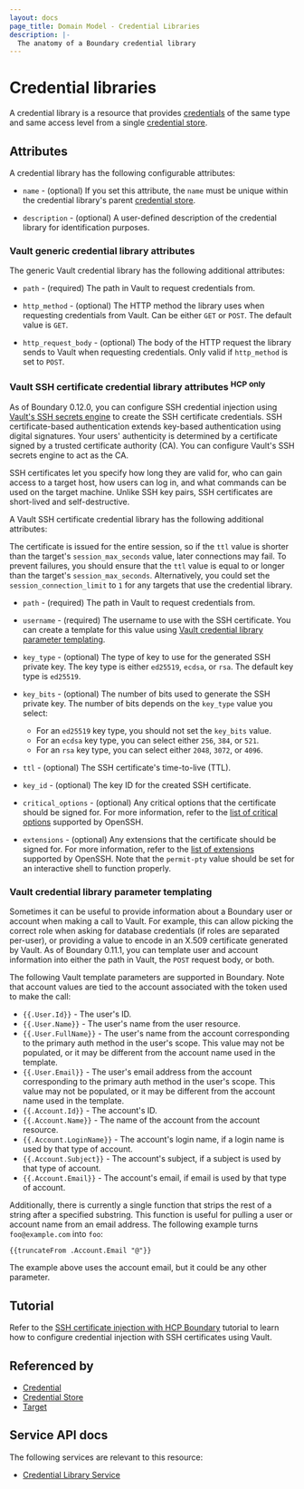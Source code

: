 ```yaml
---
layout: docs
page_title: Domain Model - Credential Libraries
description: |-
  The anatomy of a Boundary credential library
---
```


# Credential libraries

A credential library is a resource that provides [credentials][] of the same type and same access level from a single [credential store][].

## Attributes

A credential library has the following configurable attributes:

- `name` - (optional) If you set this attribute, the `name` must be unique within the credential library's parent [credential store][].

- `description` - (optional) A user-defined description of the credential library for identification purposes.

### Vault generic credential library attributes

The generic Vault credential library has the following additional attributes:

- `path` - (required) The path in Vault to request credentials from.

- `http_method` - (optional) The HTTP method the library uses when requesting credentials from Vault.
Can be either `GET` or `POST`.
The default value is `GET`.

- `http_request_body` - (optional) The body of the HTTP request the library sends to Vault when requesting credentials.
Only valid if `http_method` is set to `POST`.

### Vault SSH certificate credential library attributes <sup>HCP only</sup>

As of Boundary 0.12.0, you can configure SSH credential injection using [Vault's SSH secrets engine](/vault/docs/secrets/ssh) to create the SSH certificate credentials.
SSH certificate-based authentication extends key-based authentication using digital signatures.
Your users' authenticity is determined by a certificate signed by a trusted certificate authority (CA).
You can configure Vault's SSH secrets engine to act as the CA.

SSH certificates let you specify how long they are valid for, who can gain access to a target host, how users can log in, and what commands can be used on the target machine.
Unlike SSH key pairs, SSH certificates are short-lived and self-destructive.

A Vault SSH certificate credential library has the following additional attributes:

<Note>

The certificate is issued for the entire session, so if the `ttl` value is shorter than the target's `session_max_seconds` value, later connections may fail.
To prevent failures, you should ensure that the `ttl` value is equal to or longer than the target's `session_max_seconds`.
Alternatively, you could set the `session_connection_limit` to `1` for any targets that use the credential library.

</Note>

- `path` - (required) The path in Vault to request credentials from.

- `username` - (required) The username to use with the SSH certificate.
You can create a template for this value using [Vault credential library parameter templating](#vault-credential-library-parameter-templating).

- `key_type` - (optional) The type of key to use for the generated SSH private key.
The key type is either `ed25519`, `ecdsa`, or `rsa`.
The default key type is `ed25519`.

- `key_bits` - (optional) The number of bits used to generate the SSH private key.
The number of bits depends on the `key_type` value you select:
  - For an `ed25519` key type, you should not set the `key_bits` value.
  - For an `ecdsa` key type, you can select either `256`, `384`, or `521`.
  - For an `rsa` key type, you can select either `2048`, `3072`, or `4096`.

- `ttl` - (optional) The SSH certificate's time-to-live (TTL).

- `key_id` - (optional) The key ID for the created SSH certificate.

- `critical_options` - (optional) Any critical options that the certificate should be signed for.
For more information, refer to the [list of critical options](https://github.com/openssh/openssh-portable/blob/5f93c4836527d9fda05de8944a1c7b4a205080c7/PROTOCOL.certkeys#L221-L269) supported by OpenSSH.

- `extensions` - (optional) Any extensions that the certificate should be signed for.
For more information, refer to the [list of extensions](https://github.com/openssh/openssh-portable/blob/5f93c4836527d9fda05de8944a1c7b4a205080c7/PROTOCOL.certkeys#L270-L319) supported by OpenSSH.
Note that the `permit-pty` value should be set for an interactive shell to function properly.

### Vault credential library parameter templating

Sometimes it can be useful to provide information about a Boundary user or account when making a call to Vault. For example, this can allow picking the correct role when asking for database credentials (if roles are separated per-user), or providing a value to encode in an X.509 certificate generated by Vault. As of Boundary 0.11.1, you can template user and account information into either the path in Vault, the `POST` request body, or both.

The following Vault template parameters are supported in Boundary.
Note that account values are tied to the account associated with the token used to make the call:

- `{{.User.Id}}` - The user's ID.
- `{{.User.Name}}` - The user's name from the user resource.
- `{{.User.FullName}}` - The user's name from the account corresponding to the primary auth method in the user's scope.
This value may not be populated, or it may be different from the account name used in the template.
- `{{.User.Email}}` - The user's email address from the account corresponding to the primary auth method in the user's scope.
This value may not be populated, or it may be different from the account name used in the template.
- `{{.Account.Id}}` - The account's ID.
- `{{.Account.Name}}` - The name of the account from the account resource.
- `{{.Account.LoginName}}` - The account's login name, if a login name is used by that type of account.
- `{{.Account.Subject}}` - The account's subject, if a subject is used by that type of account.
- `{{.Account.Email}}` - The account's email, if email is used by that type of account.

Additionally, there is currently a single function that strips the rest of a string after a specified substring.
This function is useful for pulling a user or account name from an email address.
The following example turns `foo@example.com` into `foo`:

`{{truncateFrom .Account.Email "@"}}`

The example above uses the account email, but it could be any other parameter.

## Tutorial

Refer to the [SSH certificate injection with HCP Boundary](/boundary/tutorials/access-management/hcp-certificate-injection) tutorial to learn how to configure credential injection with SSH certificates using Vault.

## Referenced by

- [Credential][]
- [Credential Store][]
- [Target][]

[credential store]: /boundary/docs/concepts/domain-model/credential-stores
[credential stores]: /boundary/docs/concepts/domain-model/credential-stores
[credential]: /boundary/docs/concepts/domain-model/credentials
[credentials]: /boundary/docs/concepts/domain-model/credentials
[project]: /boundary/docs/concepts/domain-model/scopes#projects
[projects]: /boundary/docs/concepts/domain-model/scopes#projects
[target]: /boundary/docs/concepts/domain-model/targets
[targets]: /boundary/docs/concepts/domain-model/targets

## Service API docs

The following services are relevant to this resource:

- [Credential Library Service](/boundary/api-docs/credential-library-service)
